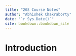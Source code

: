```yaml
--- 
title: "208 Course Notes"
author: "Abhishek Chakraborty"
date: "`r Sys.Date()`"
site: bookdown::bookdown_site
---
```



# Introduction

